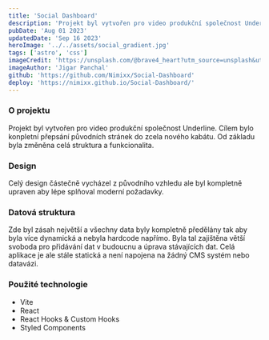 ```yaml
---
title: 'Social Dashboard'
description: 'Projekt byl vytvořen pro video produkční společnost Underline. Cílem bylo konpletní přepsání původních stránek do zcela nového kabátu. Od základu byla změněna celá struktura a funkcionalita.'
pubDate: 'Aug 01 2023'
updatedDate: 'Sep 16 2023'
heroImage: '../../assets/social_gradient.jpg'
tags: ['astro', 'css']
imageCredit: 'https://unsplash.com/@brave4_heart?utm_source=unsplash&utm_medium=referral&utm_content=creditCopyText'
imageAuthor: 'Jigar Panchal'
github: 'https://github.com/Nimixx/Social-Dashboard'
deploy: 'https://nimixx.github.io/Social-Dashboard/'
---
```


### O projektu

Projekt byl vytvořen pro video produkční společnost Underline. Cílem bylo konpletní přepsání původních stránek do zcela nového kabátu. Od základu byla změněna celá struktura a funkcionalita.

### Design

Celý design částečně vycházel z původního vzhledu ale byl kompletně upraven aby lépe splňoval moderní požadavky.

### Datová struktura

Zde byl zásah největší a všechny data byly kompletně předělány tak aby byla více dynamická a nebyla hardcode napřímo. Byla tal zajištěna větší svoboda pro přidávání dat v budoucnu a úprava stávajících dat. Celá aplikace je ale stále statická a není napojena na žádný CMS systém nebo datavázi.

### Použité technologie

- Vite
- React
- React Hooks & Custom Hooks
- Styled Components
